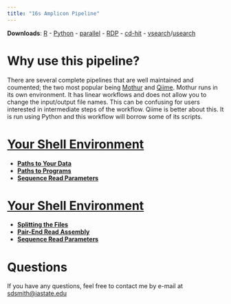 ```yaml
---
title: "16s Amplicon Pipeline"
---
```


**Downloads**: [R][R] - [Python][Py] - [parallel][gnupar] - [RDP][rdp] - [cd-hit][cdhit] - [vsearch][v]/[usearch][u]

# Why use this pipeline?

There are several complete pipelines that are well maintained and coumented; the two most popular being [Mothur][mothur] and [Qiime][qiime]. Mothur runs in its own environment. It has linear workflows and does not allow you to change the input/output file names. This can be confusing for users interested in intermediate steps of the workflow. Qiime is better about this. It is run using Python and this workflow will borrow some of its scripts.

# [Your Shell Environment][step1]

  + [**Paths to Your Data**](step_1.html#paths_to_your_data)
  + [**Paths to Programs**](step_1.html#paths_to_programs)
  + [**Sequence Read Parameters**](step_1.html#sequence_read_paramters)

# [Your Shell Environment][step2]

  + [**Splitting the Files**](step_2.html#splitting_the_files)
  + [**Pair-End Read Assembly**](step_2.html#pair-end_read_assembly)
  + [**Sequence Read Parameters**](step_2.html#sequence_read_paramters) 

# Questions

If you have any questions, feel free to contact me by e-mail at <sdsmith@iastate.edu>

[step1]:step_1.html
[step2]:step_2.html
[step3]:step_3.html
[step4]:step_4.html
[step5]:step_5.html
[step6]:step_6.html

[R]:https://mirror.las.iastate.edu/CRAN/
[Py]:https://www.python.org/
[gnupar]: http://www.gnu.org/software/parallel/
[rdp]: https://github.com/rdpstaff/RDPTools
[cdhit]: http://weizhongli-lab.org/cd-hit/
[mothur]: https://mothur.org/wiki/Main_Page
[qiime]: http://qiime.org/
[v]: https://github.com/torognes/vsearch
[u]: http://www.drive5.com/usearch/